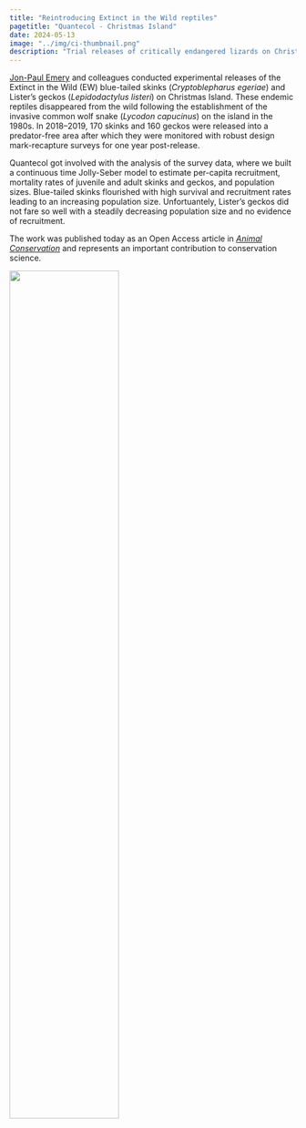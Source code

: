 ```yaml
---
title: "Reintroducing Extinct in the Wild reptiles"
pagetitle: "Quantecol - Christmas Island"
date: 2024-05-13
image: "../img/ci-thumbnail.png"
description: "Trial releases of critically endangered lizards on Christmas Island."
---
```


[Jon-Paul Emery](https://scholar.google.com/citations?user=rdDO8HUAAAAJ&hl=en) and colleagues conducted experimental releases of the Extinct in the Wild (EW) blue-tailed skinks (*Cryptoblepharus egeriae*) and Lister's geckos (*Lepidodactylus listeri*) on Christmas Island. These endemic reptiles disappeared from the wild following the establishment of the invasive common wolf snake (*Lycodon capucinus*) on the island in the 1980s. In 2018--2019, 170 skinks and 160 geckos were released into a predator-free area after which they were monitored with robust design mark-recapture surveys for one year post-release.

Quantecol got involved with the analysis of the survey data, where we built a continuous time Jolly-Seber model to estimate per-capita recruitment, mortality rates of juvenile and adult skinks and geckos, and population sizes. Blue-tailed skinks flourished with high survival and recruitment rates leading to an increasing population size. Unfortuantely, Lister's geckos did not fare so well with a steadily decreasing population size and no evidence of recruitment.

The work was published today as an Open Access article in [*Animal Conservation*](https://doi.org/10.1111/acv.12940) and represents an important contribution to conservation science.

[![](../img/ci.png){width="61.8%"}](https://doi.org/10.1111/acv.12940)

